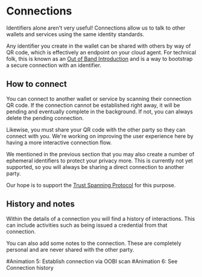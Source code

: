 
# Connections

Identifiers alone aren't very useful!
Connections allow us to talk to other wallets and services using the same identity standards.

Any identifier you create in the wallet can be shared with others by way of QR code, which is effectively an endpoint on your cloud agent.
For technical folk, this is known as an [Out of Band Introduction](https://trustoverip.github.io/tswg-keri-specification/#out-of-band-introduction-oobi) and is a way to bootstrap a secure connection with an identifier.

## How to connect

You can connect to another wallet or service by scanning their connection QR code.
If the connection cannot be established right away, it will be pending and eventually complete in the background.
If not, you can always delete the pending connection.

Likewise, you must share your QR code with the other party so they can connect with you.
We're working on improving the user experience here by having a more interactive connection flow.

<Callout type="info">
  We mentioned in the previous section that you may also create a number of ephemeral identifiers to protect your privacy more.
  This is currently not yet supported, so you will always be sharing a direct connection to another party.

Our hope is to support the [Trust Spanning Protocol](https://trustoverip.github.io/tswg-tsp-specification/) for this purpose.

</Callout>

## History and notes

Within the details of a connection you will find a history of interactions.
This can include activities such as being issued a credential from that connection.

You can also add some notes to the connection.
These are completely personal and are never shared with the other party.

<Callout type="warning" emoji="⚠️">
  #Animation 5: Establish connection via OOBI scan
</Callout>

<Callout type="warning" emoji="⚠️">
  #Animation 6: See Connection history
</Callout>

